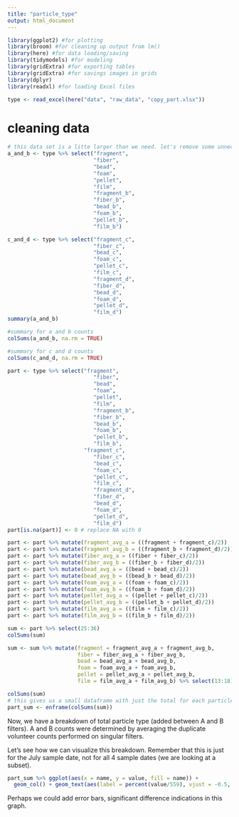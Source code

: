 ```yaml
---
title: "particle_type"
output: html_document
---
```


```r
library(ggplot2) #for plotting
library(broom) #for cleaning up output from lm()
library(here) #for data loading/saving
library(tidymodels) #for modeling
library(gridExtra) #for exporting tables
library(gridExtra) #for savings images in grids
library(dplyr)
library(readxl) #for loading Excel files

type <- read_excel(here("data", "raw_data", "copy_part.xlsx"))
```

# cleaning data
```r
# this data set is a litte larger than we need. let's remove some unneccesary variables
a_and_b <- type %>% select("fragment", 
                           "fiber", 
                           "bead", 
                           "foam", 
                           "pellet",
                           "film",
                           "fragment_b", 
                           "fiber_b", 
                           "bead_b", 
                           "foam_b", 
                           "pellet_b", 
                           "film_b")

c_and_d <- type %>% select("fragment_c", 
                           "fiber_c", 
                           "bead_c", 
                           "foam_c", 
                           "pellet_c",
                           "film_c",
                           "fragment_d", 
                           "fiber_d", 
                           "bead_d", 
                           "foam_d", 
                           "pellet_d", 
                           "film_d")
summary(a_and_b)
```

```r
#summary for a and b counts
colSums(a_and_b, na.rm = TRUE)

#summary for c and d counts
colSums(c_and_d, na.rm = TRUE)
```

```r
part <- type %>% select("fragment", 
                           "fiber", 
                           "bead", 
                           "foam", 
                           "pellet",
                           "film",
                           "fragment_b", 
                           "fiber_b", 
                           "bead_b", 
                           "foam_b", 
                           "pellet_b", 
                           "film_b", 
                        "fragment_c", 
                           "fiber_c", 
                           "bead_c", 
                           "foam_c", 
                           "pellet_c",
                           "film_c",
                           "fragment_d", 
                           "fiber_d", 
                           "bead_d", 
                           "foam_d", 
                           "pellet_d", 
                           "film_d")
part[is.na(part)] <- 0 # replace NA with 0

part <- part %>% mutate(fragment_avg_a = ((fragment + fragment_c)/2)) 
part <- part %>% mutate(fragment_avg_b = ((fragment_b + fragment_d)/2)) 
part <- part %>% mutate(fiber_avg_a = ((fiber + fiber_c)/2)) 
part <- part %>% mutate(fiber_avg_b = ((fiber_b + fiber_d)/2))
part <- part %>% mutate(bead_avg_a = ((bead + bead_c)/2))  
part <- part %>% mutate(bead_avg_b = ((bead_b + bead_d)/2))     
part <- part %>% mutate(foam_avg_a = ((foam + foam_c)/2)) 
part <- part %>% mutate(foam_avg_b = ((foam_b + foam_d)/2)) 
part <- part %>% mutate(pellet_avg_a = ((pellet + pellet_c)/2))
part <- part %>% mutate(pellet_avg_b = ((pellet_b + pellet_d)/2)) 
part <- part %>% mutate(film_avg_a = ((film + film_c)/2))
part <- part %>% mutate(film_avg_b = ((film_b + film_d)/2))

sum <- part %>% select(25:36)
colSums(sum)

sum <- sum %>% mutate(fragment = fragment_avg_a + fragment_avg_b, 
                      fiber = fiber_avg_a + fiber_avg_b, 
                      bead = bead_avg_a + bead_avg_b, 
                      foam = foam_avg_a + foam_avg_b, 
                      pellet = pellet_avg_a + pellet_avg_b, 
                      film = film_avg_a + film_avg_b) %>% select(13:18)

colSums(sum)
# this gives us a small dataframe with just the total for each particle type
part_sum <- enframe(colSums(sum))
```

Now, we have a breakdown of total particle type (added between A and B filters). A and B counts were determined by averaging the duplicate volunteer counts performed on singular filters. 

Let's see how we can visualize this breakdown. Remember that this is just for the July sample date, not for all 4 sample dates (we are looking at a subset).

```r
part_sum %>% ggplot(aes(x = name, y = value, fill = name)) + 
  geom_col() + geom_text(aes(label = percent(value/559), vjust = -0.5, position = position_dodge(width=0.9))) + ylim(0, 350) 
```

Perhaps we could add error bars, significant difference indications in this graph. 